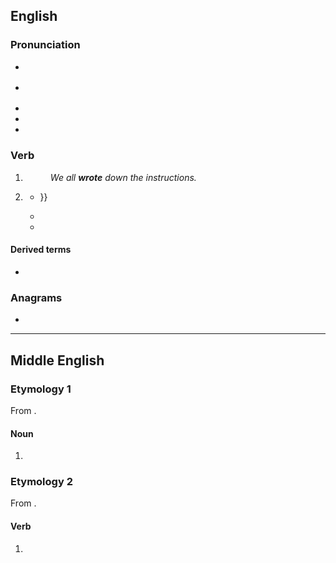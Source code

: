 ==English==

===Pronunciation===
* {{a|UK}} {{IPA|en|/ɹəʊt/}}
* {{a|US}} {{IPA|en|/ɹoʊt/}}
* {{audio|en|en-us-wrote.ogg|Audio (US)}}
* {{homophones|en|rote}}
* {{rhymes|en|əʊt|s=1}}

===Verb===
{{head|en|verb form}}

# {{en-simple past of|write}}
#: ''We all '''wrote''' down the instructions.''
# {{lb|en|now|colloquial|and|nonstandard}} {{past participle of|en|write|nocat=1}}
#* {{quote-book|en|year=1743|publisher= Jacob Robinson|author=Corbyn Morris|title=A Letter to the Reverend Mr. Thomas Carte, Author of the Full Anſwer to The Letter from a Byſtander|page=122|url= https://books.google.co.nz/books?id=WoM1AQAAMAAJ|passage= I have '''wrote''' without any Reſentment againſt him, knowing very well how apt young People are to miſtake their Talents, to fancy they are Maſters of every Point of Knowledge wherein they have dipped never ſo little{{...}}}}
#* {{RQ:Dickens Martin Chuzzlewit|chapter=Is in part Professional; and furnishes the Reader with some Valuable Hints in relation to the Management of a Sick Chamber|page=306|passage=I take it very kind in the gentleman to have '''wrote''' up to you and said, “let Mrs Gamp take care of him till I come home;” but ev’rythink he does is kind. There an’t a many like him. If there was, we shouldn’t want no churches.’}}
#* {{quote-book|en|isbn=9781896836621|year=2004|origdate=1995|publisher= Wood Lake Publishing Inc.|author=Celeste Snowber|title=Embodied Prayer: Toward a Wholeness of Body, Mind, and Soul|page=9|url= https://books.google.co.nz/books?id=3bavusW8wAoC|passage= It has been almost ten years since I have '''wrote''' Embodied Prayer. Much has happened in my own life, including profound loss through divorce, and changes in my vocational life. I am not the same person that I was when I wrote it, and neither is my body, or rather what I would call my "bodysoul".}}

====Derived terms====
* {{l|en|that's all she wrote}}

===Anagrams===
* {{anagrams|en|a=eortw|Tower|tower|towre|twoer}}

----

==Middle English==

===Etymology 1===
From {{inh|enm|ang|wrōt}}.

====Noun====
{{head|enm|noun}}

# {{alt form|enm|wrot}}

===Etymology 2===
From {{inh|enm|ang|wrōtan}}.

====Verb====
{{head|enm|verb}}

# {{alt form|enm|wroten}}